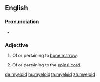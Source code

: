 ==English==

===Pronunciation===
* {{IPA|/ˈmaɪəˌlɔɪd/|lang=en}}

===Adjective===
{{wikipedia}}
{{en-adj|-}}

# Of or pertaining to [[bone marrow]].
# {{lb|en|less commonly used}} Of or pertaining to the [[spinal cord]].

[[de:myeloid]]
[[hu:myeloid]]
[[ta:myeloid]]
[[zh:myeloid]]